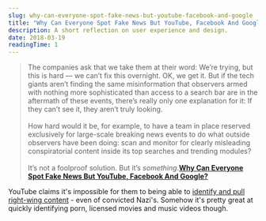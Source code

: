 ```yaml
---
slug: why-can-everyone-spot-fake-news-but-youtube-facebook-and-google
title: "Why Can Everyone Spot Fake News But YouTube, Facebook And Google?"
description: A short reflection on user experience and design.
date: 2018-03-19
readingTime: 1
---
```


>The companies ask that we take them at their word: We’re trying, but this is hard — we can’t fix this overnight. OK, we get it. But if the tech giants aren’t finding the same misinformation that observers armed with nothing more sophisticated than access to a search bar are in the aftermath of these events, there’s really only one explanation for it: If they can’t see it, they aren’t truly looking.
<br /><br />
How hard would it be, for example, to have a team in place reserved exclusively for large-scale breaking news events to do what outside observers have been doing: scan and monitor for clearly misleading conspiratorial content inside its top searches and trending modules?
<br /><br />
It’s not a foolproof solution. But it’s _something_.**<a href="https://www.buzzfeed.com/charliewarzel/why-can-everyone-spot-fake-news-but-the-tech-companies?utm_term=.rxRvBV89q#.djz6P2NKz">Why Can Everyone Spot Fake News But YouTube, Facebook And Google?</a>**

YouTube claims it's impossible for them to being able to <a href="https://www.theguardian.com/technology/2018/feb/02/how-youtubes-algorithm-distorts-truth">identify and pull right-wing content</a> - even of convicted Nazi's. Somehow it's pretty great at quickly identifying porn, licensed movies and music videos though.
